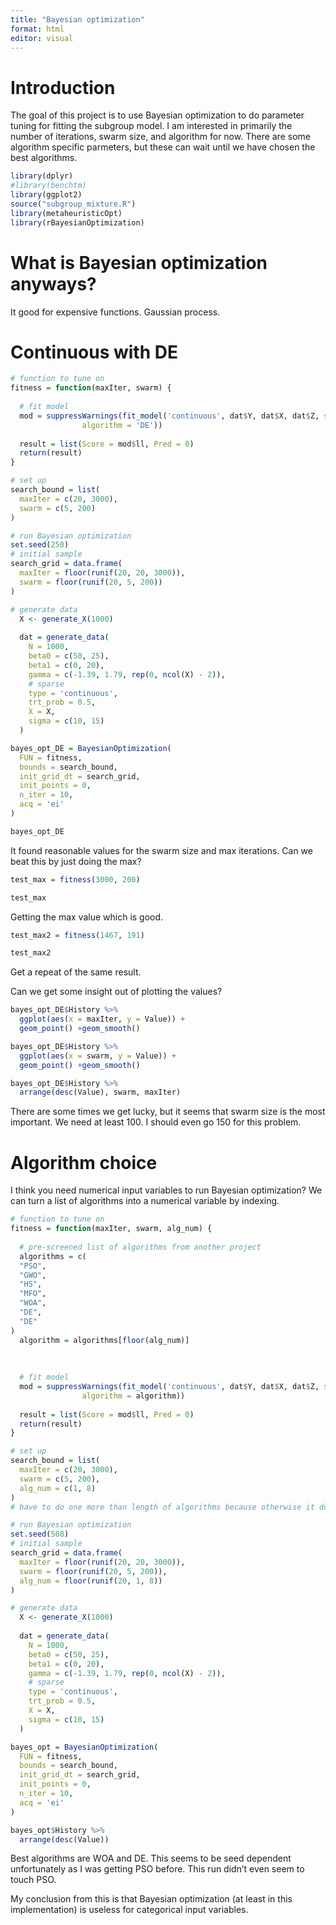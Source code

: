 ```yaml
---
title: "Bayesian optimization"
format: html
editor: visual
---
```


# Introduction
The goal of this project is to use Bayesian optimization to do parameter tuning for fitting the subgroup model. I am interested in primarily the number of iterations, swarm size, and algorithm for now. There are some algorithm specific parmeters, but these can wait until we have chosen the best algorithms.

```r
library(dplyr)
#library(benchtm)
library(ggplot2)
source("subgroup_mixture.R")
library(metaheuristicOpt)
library(rBayesianOptimization)
```
# What is Bayesian optimization anyways?
It good for expensive functions. Gaussian process.

# Continuous with DE
```r
# function to tune on
fitness = function(maxIter, swarm) {
  
  # fit model
  mod = suppressWarnings(fit_model('continuous', dat$Y, dat$X, dat$Z, swarm = floor(swarm), maxIter = floor(maxIter),
                algorithm = 'DE'))
  
  result = list(Score = mod$ll, Pred = 0)
  return(result)
}
```

```r
# set up
search_bound = list(
  maxIter = c(20, 3000),
  swarm = c(5, 200)
)
```

```r
# run Bayesian optimization
set.seed(250)
# initial sample
search_grid = data.frame(
  maxIter = floor(runif(20, 20, 3000)),
  swarm = floor(runif(20, 5, 200))
)

# generate data
  X <- generate_X(1000)
  
  dat = generate_data(
    N = 1000,
    beta0 = c(50, 25),
    beta1 = c(0, 20),
    gamma = c(-1.39, 1.79, rep(0, ncol(X) - 2)),
    # sparse
    type = 'continuous',
    trt_prob = 0.5,
    X = X,
    sigma = c(10, 15)
  )

bayes_opt_DE = BayesianOptimization(
  FUN = fitness,
  bounds = search_bound,
  init_grid_dt = search_grid,
  init_points = 0,
  n_iter = 10,
  acq = 'ei'
)
```

```r
bayes_opt_DE
```
It found reasonable values for the swarm size and max iterations. Can we beat this by just doing the max?

```r
test_max = fitness(3000, 200)
```

```r
test_max
```
Getting the max value which is good.

```r
test_max2 = fitness(1467, 191)
```

```r
test_max2
```
Get a repeat of the same result. 

Can we get some insight out of plotting the values?
```r
bayes_opt_DE$History %>%
  ggplot(aes(x = maxIter, y = Value)) +
  geom_point() +geom_smooth()
```
```r
bayes_opt_DE$History %>%
  ggplot(aes(x = swarm, y = Value)) +
  geom_point() +geom_smooth()
```

```r
bayes_opt_DE$History %>%
  arrange(desc(Value), swarm, maxIter)
```

There are some times we get lucky, but it seems that swarm size is the most important. We need at least 100. I should even go 150 for this problem.

# Algorithm choice
I think you need numerical input variables to run Bayesian optimization? We can turn a list of algorithms into a numerical variable by indexing.

```r
# function to tune on
fitness = function(maxIter, swarm, alg_num) {
  
  # pre-screened list of algorithms from another project
  algorithms = c(
  "PSO",
  "GWO",
  "HS",
  "MFO",
  "WOA",
  "DE",
  "DE"
)
  algorithm = algorithms[floor(alg_num)]
  
  
  
  # fit model
  mod = suppressWarnings(fit_model('continuous', dat$Y, dat$X, dat$Z, swarm = floor(swarm), maxIter = floor(maxIter),
                algorithm = algorithm))
  
  result = list(Score = mod$ll, Pred = 0)
  return(result)
}
```

```r
# set up
search_bound = list(
  maxIter = c(20, 3000),
  swarm = c(5, 200),
  alg_num = c(1, 8)
)
# have to do one more than length of algorithms because otherwise it doesn't get included
```


```r
# run Bayesian optimization
set.seed(508)
# initial sample
search_grid = data.frame(
  maxIter = floor(runif(20, 20, 3000)),
  swarm = floor(runif(20, 5, 200)),
  alg_num = floor(runif(20, 1, 8))
)

# generate data
  X <- generate_X(1000)
  
  dat = generate_data(
    N = 1000,
    beta0 = c(50, 25),
    beta1 = c(0, 20),
    gamma = c(-1.39, 1.79, rep(0, ncol(X) - 2)),
    # sparse
    type = 'continuous',
    trt_prob = 0.5,
    X = X,
    sigma = c(10, 15)
  )

bayes_opt = BayesianOptimization(
  FUN = fitness,
  bounds = search_bound,
  init_grid_dt = search_grid,
  init_points = 0,
  n_iter = 10,
  acq = 'ei'
)
```

```r
bayes_opt$History %>%
  arrange(desc(Value))
```

Best algorithms are WOA and DE. This seems to be seed dependent unfortunately as I was getting PSO before. This run didn't even seem to touch PSO. 

My conclusion from this is that Bayesian optimization (at least in this implementation) is useless for categorical input variables. 
